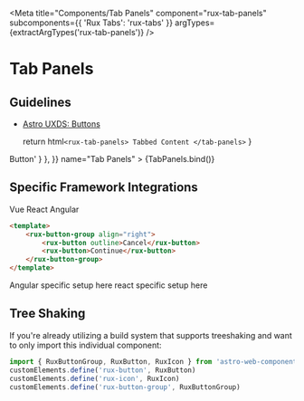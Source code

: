 
<Meta
    title="Components/Tab Panels"
    component="rux-tab-panels"
    subcomponents={{ 'Rux Tabs': 'rux-tabs' }}
    argTypes={extractArgTypes('rux-tab-panels')}
/>

# Tab Panels

## Guidelines

-   [Astro UXDS: Buttons](http://www.astrouxds.com/ui-components/buttons)

    return html`
      <rux-tab-panels>
        Tabbed Content
        </tab-panels>
    `
}

<Canvas>
    <Story
        parameters={{
            docs: { source: { code: '<rux-button>Button</rux-button>' } },
        }}
        name="Tab Panels"
    >
        {TabPanels.bind()}
    </Story>
</Canvas>

<ArgsTable of="rux-tab-panels" />

## Specific Framework Integrations

<div>
<rux-tabs small id="tab-set-id-1">
<rux-tab id="tab-id-1">Vue</rux-tab>
<rux-tab id="tab-id-2">React</rux-tab>
<rux-tab id="tab-id-3">Angular</rux-tab>
</rux-tabs>

<rux-tab-panels aria-labelledby="tab-set-id-1">
  <rux-tab-panel aria-labelledby="tab-id-1">

```html
<template>
    <rux-button-group align="right">
        <rux-button outline>Cancel</rux-button>
        <rux-button>Continue</rux-button>
    </rux-button-group>
</template>
```

  </rux-tab-panel>
  <rux-tab-panel aria-labelledby="tab-id-2">
    Angular specific setup here
  </rux-tab-panel>
  <rux-tab-panel aria-labelledby="tab-id-3">
    react specific setup here
  </rux-tab-panel>
</rux-tab-panels>
</div>

## Tree Shaking

If you're already utilizing a build system that supports treeshaking and want to only import this individual component:

```js
import { RuxButtonGroup, RuxButton, RuxIcon } from 'astro-web-components/dist/custom-elements'
customElements.define('rux-button', RuxButton)
customElements.define('rux-icon', RuxIcon)
customElements.define('rux-button-group', RuxButtonGroup)
```

